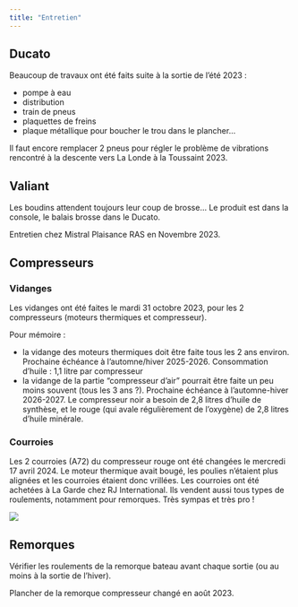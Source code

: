 ```yaml
---
title: "Entretien"
---
```


## Ducato

Beaucoup de travaux ont été faits suite à la sortie de l'été 2023 : 

- pompe à eau
- distribution
- train de pneus
- plaquettes de freins
- plaque métallique pour boucher le trou dans le plancher...

Il faut encore remplacer 2 pneus pour régler le problème de vibrations rencontré à la descente vers La Londe à la Toussaint 2023.

## Valiant

Les boudins attendent toujours leur coup de brosse... Le produit est dans la console, le balais brosse dans le Ducato.

Entretien chez Mistral Plaisance RAS en Novembre 2023.

## Compresseurs

### Vidanges

Les vidanges ont été faites le mardi 31 octobre 2023, pour les 2 compresseurs (moteurs thermiques et compresseur).

Pour mémoire :

- la vidange des moteurs thermiques doit être faite tous les 2 ans environ. Prochaine échéance à l'automne/hiver 2025-2026. Consommation d'huile : 1,1 litre par compresseur
- la vidange de la partie "compresseur d'air" pourrait être faite un peu moins souvent (tous les 3 ans ?). Prochaine échéance à l'automne-hiver 2026-2027. Le compresseur noir a besoin de 2,8 litres d'huile de synthèse, et le rouge (qui avale régulièrement de l'oxygène) de 2,8 litres d'huile minérale.

### Courroies

Les 2 courroies (A72) du compresseur rouge ont été changées le mercredi 17 avril 2024. Le moteur thermique avait bougé, les poulies n'étaient plus alignées et les courroies étaient donc vrillées. Les courroies ont été achetées à La Garde chez RJ International. Ils vendent aussi tous types de roulements, notamment pour remorques. Très sympas et très pro !

![](img/RJI.png)


## Remorques

Vérifier les roulements de la remorque bateau avant chaque sortie (ou au moins à la sortie de l'hiver).

Plancher de la remorque compresseur changé en août 2023.